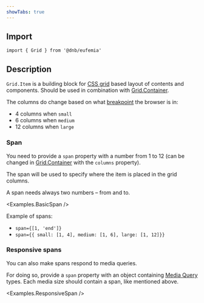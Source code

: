 ```yaml
---
showTabs: true
---
```



## Import

```tsx
import { Grid } from '@dnb/eufemia'
```

## Description

`Grid.Item` is a building block for [CSS grid](https://developer.mozilla.org/en-US/docs/Web/CSS/CSS_grid_layout) based layout of contents and components. Should be used in combination with [Grid.Container](/uilib/layout/grid/container/).

The columns do change based on what [breakpoint](/uilib/usage/layout/media-queries/) the browser is in:

- 4 columns when `small`
- 6 columns when `medium`
- 12 columns when `large`

### Span

You need to provide a `span` property with a number from 1 to 12 (can be changed in [Grid.Container](/uilib/layout/grid/container/) with the `columns` property).

The span will be used to specify where the item is placed in the grid columns.

A span needs always two numbers – from and to.

<Examples.BasicSpan />

Example of spans:

- `span={[1, 'end']}`
- `span={{ small: [1, 4], medium: [1, 6], large: [1, 12]}}`

### Responsive spans

You can also make spans respond to media queries.

For doing so, provide a `span` property with an object containing [Media Query](/uilib/usage/layout/media-queries/) types. Each media size should contain a span, like mentioned above.

<Examples.ResponsiveSpan />
